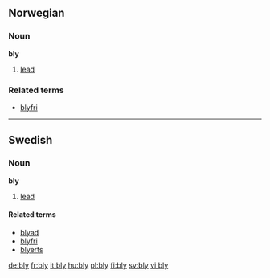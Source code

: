 ==Norwegian==

===Noun===
'''bly'''

# [[lead]]

===Related terms===
* [[blyfri]]

----

==Swedish==

===Noun===
'''bly'''

# [[lead]]

====Related terms====
*[[blyad]]
*[[blyfri]]
*[[blyerts]]

[[de:bly]]
[[fr:bly]]
[[it:bly]]
[[hu:bly]]
[[pl:bly]]
[[fi:bly]]
[[sv:bly]]
[[vi:bly]]